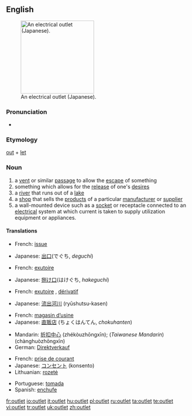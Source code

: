 {{wikipedia}}
==English==
[[Image:OutletGround.jpg|thumb|200px|right|An electrical outlet (Japanese).]]

===Pronunciation===
*{{audio|en-us-outlet.ogg|Audio (US)}}

===Etymology===
[[out]] + [[let]]

===Noun===
{{en-noun}}

# a [[vent]] or similar [[passage]] to allow the [[escape]] of something
# something which allows for the [[release]] of one's [[desire]]s
# a [[river]] that runs out of a [[lake]]
# a [[shop]] that sells the [[product]]s of a particular [[manufacturer]] or [[supplier]]
# a wall-mounted device such as a [[socket]] or receptacle connected to an [[electrical]] system at which current is taken to supply utilization equipment or appliances.

====Translations====
{{trans-top|vent}}
*French: [[issue]] {{f}}
{{trans-mid}}
*Japanese: [[出口]](でぐち, ''deguchi'')
{{trans-bottom}}

{{trans-top|release of desires}}
*French: [[exutoire]] {{m}}
{{trans-mid}}
*Japanese: [[捌け口]](はけぐち, ''hakeguchi'')
{{trans-bottom}}

{{trans-top|river}}
*French: [[exutoire]] {{m}}, [[dérivatif]] {{m}}
{{trans-mid}}
*Japanese: [[流出河川]] (ryūshutsu-kasen)
{{trans-bottom}}

{{trans-top|shop}}
*French: [[magasin d’usine]] {{m}}
*Japanese: [[直販店]] (ちょくはんてん, ''chokuhanten'')
{{trans-mid}}
*Mandarin: [[折扣中心]] (zhékòuzhōngxīn); (''Taiwanese Mandarin'') {{zh-ts|暢貨中心|畅货中心}} (chànghuòzhōngxīn)
*German: [[Direktverkauf]] {{m}}
{{trans-bottom}}

{{trans-top|wall-mounted socket}}
*French: [[prise de courant]] {{f}}
*Japanese: [[コンセント]] (konsento)
*Lithuanian: [[rozetė]] {{f}}
{{trans-mid}}
*Portuguese: [[tomada]] {{f}}
*Spanish: [[enchufe]] {{m}}
{{trans-bottom}}

[[fr:outlet]]
[[io:outlet]]
[[it:outlet]]
[[hu:outlet]]
[[pl:outlet]]
[[ru:outlet]]
[[ta:outlet]]
[[te:outlet]]
[[vi:outlet]]
[[tr:outlet]]
[[uk:outlet]]
[[zh:outlet]]